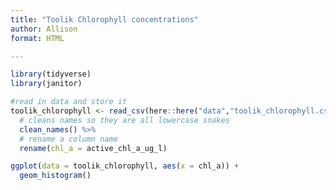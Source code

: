 ```yaml
---
title: "Toolik Chlorophyll concentrations"
author: Allison
format: HTML

---
```

```r
library(tidyverse)
library(janitor)
```
```r
#read in data and store it
toolik_chlorophyll <- read_csv(here::here("data","toolik_chlorophyll.csv"), na = ".") %>% 
  # cleans names so they are all lowercase snakes
  clean_names() %>% 
  # rename a column name
  rename(chl_a = active_chl_a_ug_l)
```
```r
ggplot(data = toolik_chlorophyll, aes(x = chl_a)) +
  geom_histogram()
```

